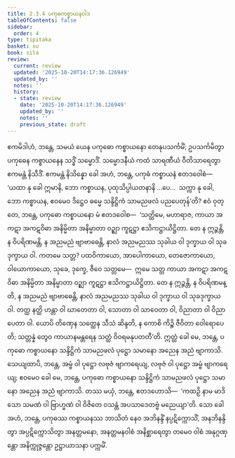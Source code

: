 ```yaml
---
title: 2.3.4 ပကုဓကစ္စာယနဝါဒ
tableOfContents: false
sidebar:
  order: 4
type: tipitaka
basket: su
book: sila
review:
  current: review
  updated: '2025-10-20T14:17:36.126949'
  updated_by: ''
  notes: ''
  history:
  - state: review
    date: '2025-10-20T14:17:36.126949'
    updated_by: ''
    notes: ''
    previous_state: draft
---
```



<DynamicBreadcrumb />


<ReviewStatus review={frontmatter.review} showDetails={true} />

<HypothesisAnnotation frontmatter={frontmatter} />

<Division number="173" book="sila" e="ch" v="6" p="52">

<Paragraph number="252" book="sila">
ဧကမိဒါဟံ, ဘန္တေ, သမယံ ယေန ပကုဓော ကစ္စာယနော တေနုပသင်္ကမိံ; ဥပသင်္ကမိတွာ ပကုဓေန ကစ္စာယနေန သဒ္ဓိံ သမ္မောဒိံ. သမ္မောဒနီယံ ကထံ သာရဏီယံ ဝီတိသာရေတွာ ဧကမန္တံ နိသီဒိံ. ဧကမန္တံ နိသိန္နော ခေါ အဟံ, ဘန္တေ, ပကုဓံ ကစ္စာယနံ ဧတဒဝေါစံ—  ‘ယထာ နု ခေါ ဣမာနိ, ဘော ကစ္စာယန, ပုထုသိပ္ပါယတနာနိ …ပေ…  သက္ကာ နု ခေါ, ဘော ကစ္စာယန, ဧဝမေဝ ဒိဋ္ဌေဝ ဓမ္မေ သန္ဒိဋ္ဌိကံ သာမညဖလံ ပညပေတုန်’တိ?
</Paragraph>

</Division>
<Division number="174" book="sila" e="ch" v="6" p="52">

<Paragraph number="253" book="sila">
ဧဝံ ဝုတ္တေ, ဘန္တေ, ပကုဓော ကစ္စာယနော မံ ဧတဒဝေါစ—  ‘သတ္တိမေ, မဟာရာဇ, ကာယာ အကဋာ အကဋဝိဓာ အနိမ္မိတာ အနိမ္မာတာ ဝဉ္ဈာ ကူဋဋ္ဌာ ဧသိကဋ္ဌာယိဋ္ဌိတာ. တေ န ဣဉ္ဇန္တိ, န ဝိပရိဏမန္တိ, န အညမညံ ဗျာဗာဓေန္တိ, နာလံ အညမညဿ သုခါယ ဝါ ဒုက္ခာယ ဝါ သုခဒုက္ခာယ ဝါ. ကတမေ သတ္တ? ပထဝိကာယော, အာပေါကာယော, တေဇောကာယော, ဝါယောကာယော, သုခေ, ဒုက္ခေ, ဇီဝေ သတ္တမေ—  ဣမေ သတ္တ ကာယာ အကဋာ အကဋဝိဓာ အနိမ္မိတာ အနိမ္မာတာ ဝဉ္ဈာ ကူဋဋ္ဌာ ဧသိကဋ္ဌာယိဋ္ဌိတာ. တေ န ဣဉ္ဇန္တိ, န ဝိပရိဏမန္တိ, န အညမညံ ဗျာဗာဓေန္တိ, နာလံ အညမညဿ သုခါယ ဝါ ဒုက္ခာယ ဝါ သုခဒုက္ခာယ ဝါ. တတ္ထ နတ္ထိ ဟန္တာ ဝါ ဃာတေတာ ဝါ, သောတာ ဝါ သာဝေတာ ဝါ, ဝိညာတာ ဝါ ဝိညာပေတာ ဝါ. ယောပိ တိဏှေန သတ္ထေန သီသံ ဆိန္ဒတိ, န ကောစိ ကိဉ္စိ ဇီဝိတာ ဝေါရောပေတိ; သတ္တန္နံ တွေဝ ကာယာနမန္တရေန သတ္ထံ ဝိဝရမနုပတတီ’တိ.
</Paragraph>

</Division>
<Division number="175" book="sila" e="ch" v="6" p="53">

<Paragraph number="254" book="sila">
ဣတ္ထံ ခေါ မေ, ဘန္တေ, ပကုဓော ကစ္စာယနော သန္ဒိဋ္ဌိကံ သာမညဖလံ ပုဋ္ဌော သမာနော အညေန အညံ ဗျာကာသိ. သေယျထာပိ, ဘန္တေ, အမ္ဗံ ဝါ ပုဋ္ဌော လဗုဇံ ဗျာကရေယျ, လဗုဇံ ဝါ ပုဋ္ဌော အမ္ဗံ ဗျာကရေယျ; ဧဝမေဝ ခေါ မေ, ဘန္တေ, ပကုဓော ကစ္စာယနော သန္ဒိဋ္ဌိကံ သာမညဖလံ ပုဋ္ဌော သမာနော အညေန အညံ ဗျာကာသိ. တဿ မယှံ, ဘန္တေ, ဧတဒဟောသိ—  ‘ကထဉှိ နာမ မာဒိသော သမဏံ ဝါ ဗြာဟ္မဏံ ဝါ ဝိဇိတေ ဝသန္တံ အပသာဒေတဗ္ဗံ မညေယျာ’တိ. သော ခေါ အဟံ, ဘန္တေ, ပကုဓဿ ကစ္စာယနဿ ဘာသိတံ နေဝ အဘိနန္ဒိံ နပ္ပဋိက္ကောသိံ, အနဘိနန္ဒိတွာ အပ္ပဋိက္ကောသိတွာ အနတ္တမနော, အနတ္တမနဝါစံ အနိစ္ဆာရေတွာ တမေဝ ဝါစံ အနုဂ္ဂဏှန္တော အနိက္ကုဇ္ဇန္တော ဥဋ္ဌာယာသနာ ပက္ကမိံ.
</Paragraph>
</Division>